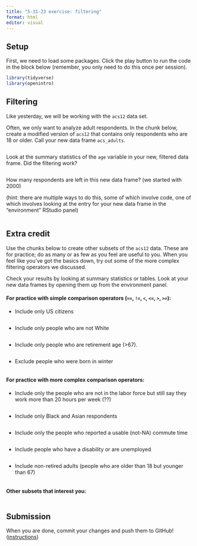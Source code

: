 ```yaml
---
title: "5-31-23 exercise: filtering"
format: html
editor: visual
---
```


## Setup

First, we need to load some packages. Click the play button to run the code in the block below (remember, you only need to do this once per session).

```r
library(tidyverse)
library(openintro)
```

## Filtering

Like yesterday, we will be working with the `acs12` data set.

Often, we only want to analyze adult respondents. In the chunk below, create a modified version of `acs12` that contains only respondents who are 18 or older. Call your new data frame `acs_adults`.

```r

```

Look at the summary statistics of the `age` variable in your new, filtered data frame. Did the filtering work?

```r

```

How many respondents are left in this new data frame? (we started with 2000)

(hint: there are multiple ways to do this, some of which involve code, one of which involves looking at the entry for your new data frame in the "environment" RStudio panel)

```r

```

## Extra credit

Use the chunks below to create other subsets of the `acs12` data. These are for practice; do as many or as few as you feel are useful to you. When you feel like you've got the basics down, try out some of the more complex filtering operators we discussed.

Check your results by looking at summary statistics or tables. Look at your new data frames by opening them up from the environment panel.

#### For practice with simple comparison operators (`==`, `!=`, `<`, `<=`, `>`, `>=`):

-   Include only US citizens

    ```r

    ```

-   Include only people who are not White

    ```r

    ```

-   Include only people who are retirement age (\>67).

    ```r

    ```

-   Exclude people who were born in winter

    ```r

    ```

#### For practice with more complex comparison operators:

-   Include only the people who are not in the labor force but still say they work more than 20 hours per week (??)

    ```r

    ```

-   Include only Black and Asian respondents

    ```r

    ```

-   Include only the people who reported a usable (not-NA) commute time

    ```r

    ```

-   Include people who have a disability or are unemployed

    ```r

    ```

-   Include non-retired adults (people who are older than 18 but younger than 67)

    ```r

    ```

#### Other subsets that interest you: 

```r

```

## Submission

When you are done, commit your changes and push them to GitHub! ([instructions](https://soc333-sum23.github.io/computing-clonerepo.html))
